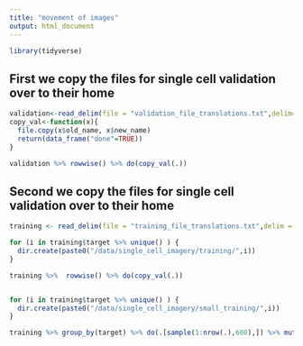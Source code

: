 ```yaml
---
title: "movement of images"
output: html_document
---
```


```r
library(tidyverse)
```

## First we copy the files for single cell validation over to their home

```r
validation<-read_delim(file = "validation_file_translations.txt",delim="\t")
copy_val<-function(x){
  file.copy(x$old_name, x$new_name)
  return(data_frame("done"=TRUE))
}

validation %>% rowwise() %>% do(copy_val(.))
```


## Second we copy the files for single cell validation over to their home

```r

training <- read_delim(file = "training_file_translations.txt",delim = "\t") 

for (i in training$target %>% unique() ) {
  dir.create(paste0("/data/single_cell_imagery/training/",i))
}

training %>%  rowwise() %>% do(copy_val(.))


for (i in training$target %>% unique() ) {
  dir.create(paste0("/data/single_cell_imagery/small_training/",i))
}

training %>% group_by(target) %>% do(.[sample(1:nrow(.),600),]) %>% mutate(new_name = gsub("(.+)training(.+)","\\1small_training\\2",new_name)) %>%  rowwise() %>% do(copy_val(.))

```